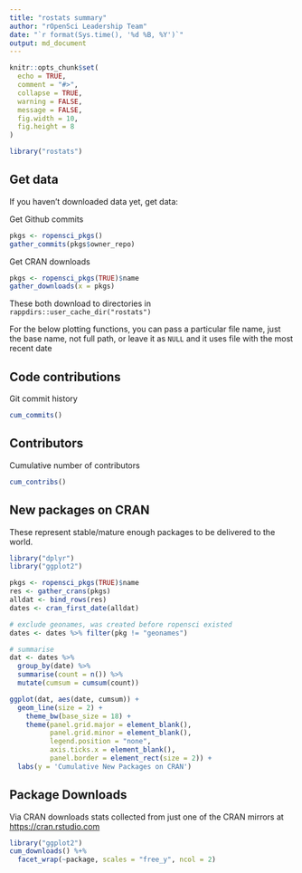 ```yaml
---
title: "rostats summary"
author: "rOpenSci Leadership Team"
date: "`r format(Sys.time(), '%d %B, %Y')`"
output: md_document
---
```


```r
knitr::opts_chunk$set(
  echo = TRUE,
  comment = "#>",
  collapse = TRUE,
  warning = FALSE,
  message = FALSE,
  fig.width = 10,
  fig.height = 8
)
```

```r
library("rostats")
```

## Get data

If you haven't downloaded data yet, get data:

Get Github commits

```r
pkgs <- ropensci_pkgs()
gather_commits(pkgs$owner_repo)
```

Get CRAN downloads

```r
pkgs <- ropensci_pkgs(TRUE)$name
gather_downloads(x = pkgs)
```

These both download to directories in `rappdirs::user_cache_dir("rostats")`

For the below plotting functions, you can pass a particular file name, just the 
base name, not full path, or leave it as `NULL` and it uses file with the 
most recent date

## Code contributions

Git commit history

```r
cum_commits()
```

## Contributors

Cumulative number of contributors

```r
cum_contribs()
```

## New packages on CRAN

These represent stable/mature enough packages to be delivered to the world.

```r
library("dplyr")
library("ggplot2")

pkgs <- ropensci_pkgs(TRUE)$name
res <- gather_crans(pkgs)
alldat <- bind_rows(res)
dates <- cran_first_date(alldat)

# exclude geonames, was created before ropensci existed
dates <- dates %>% filter(pkg != "geonames")

# summarise
dat <- dates %>%
  group_by(date) %>%
  summarise(count = n()) %>%
  mutate(cumsum = cumsum(count))

ggplot(dat, aes(date, cumsum)) +
  geom_line(size = 2) +
    theme_bw(base_size = 18) +
    theme(panel.grid.major = element_blank(),
          panel.grid.minor = element_blank(),
          legend.position = "none",
          axis.ticks.x = element_blank(),
          panel.border = element_rect(size = 2)) +
  labs(y = 'Cumulative New Packages on CRAN')
```

## Package Downloads

Via CRAN downloads stats collected from just one of the CRAN mirrors 
at [https://cran.rstudio.com](https://cran.rstudio.com)

```r
library("ggplot2")
cum_downloads() %+%
  facet_wrap(~package, scales = "free_y", ncol = 2)
```
